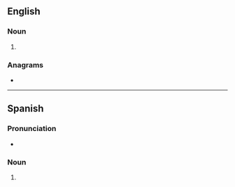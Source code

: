 ==English==

===Noun===
{{head|en|noun form}}

# {{plural of|mojo|lang=en}}

===Anagrams===
* {{anagrams|en|a=jmoos|jomos}}

----

==Spanish==

===Pronunciation===
* {{es-IPA}}

===Noun===
{{head|es|noun form}}

# {{plural of|mojo|lang=es}}